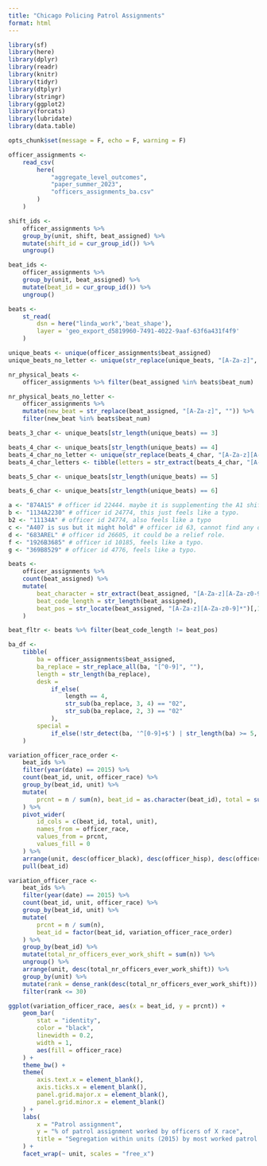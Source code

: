 ```yaml
---
title: "Chicago Policing Patrol Assignments"
format: html
---
```


```r
library(sf)
library(here)
library(dplyr)
library(readr)
library(knitr)
library(tidyr)
library(dtplyr)
library(stringr)
library(ggplot2)
library(forcats)
library(lubridate)
library(data.table)

opts_chunk$set(message = F, echo = F, warning = F)
```

```r
officer_assignments <-
    read_csv(
        here(
            "aggregate_level_outcomes",
            "paper_summer_2023",
            "officers_assignments_ba.csv"
        )
    )

shift_ids <-
    officer_assignments %>%
    group_by(unit, shift, beat_assigned) %>%
    mutate(shift_id = cur_group_id()) %>%
    ungroup()

beat_ids <-
    officer_assignments %>%
    group_by(unit, beat_assigned) %>%
    mutate(beat_id = cur_group_id()) %>%
    ungroup()
```

```r
beats <-
    st_read(
        dsn = here("linda_work",'beat_shape'),
        layer = 'geo_export_d5819960-7491-4022-9aaf-63f6a431f4f9'
    )
```

```r
unique_beats <- unique(officer_assignments$beat_assigned)
unique_beats_no_letter <- unique(str_replace(unique_beats, "[A-Za-z]", ""))

nr_physical_beats <-
    officer_assignments %>% filter(beat_assigned %in% beats$beat_num)

nr_physical_beats_no_letter <-
    officer_assignments %>%
    mutate(new_beat = str_replace(beat_assigned, "[A-Za-z]", "")) %>%
    filter(new_beat %in% beats$beat_num)
```

```r
beats_3_char <- unique_beats[str_length(unique_beats) == 3]

beats_4_char <- unique_beats[str_length(unique_beats) == 4]
beats_4_char_no_letter <- unique(str_replace(beats_4_char, "[A-Za-z][A-Za-z0-9]", ""))
beats_4_char_letters <- tibble(letters = str_extract(beats_4_char, "[A-Za-z][A-Za-z0-9]*")) %>% count(letters)

beats_5_char <- unique_beats[str_length(unique_beats) == 5]

beats_6_char <- unique_beats[str_length(unique_beats) == 6]

a <- "874A1S" # officer id 22444. maybe it is supplementing the A1 shift, I don't know.
b <- "1134A2230" # officer id 24774, this just feels like a typo.
b2 <- "11134A" # officer id 24774, also feels like a typo
c <- "A407 is sus but it might hold" # officer id 63, cannot find any other shifts that officer has that match it.
d <- "683AREL" # officer id 26605, it could be a relief role.
f <- "1926B3685" # officer id 10185, feels like a typo.
g <- "369B8529" # officer id 4776, feels like a typo.

beats <-
    officer_assignments %>%
    count(beat_assigned) %>%
    mutate(
        beat_character = str_extract(beat_assigned, "[A-Za-z][A-Za-z0-9]*"),
        beat_code_length = str_length(beat_assigned),
        beat_pos = str_locate(beat_assigned, "[A-Za-z][A-Za-z0-9]*")[,1]
    )

beat_fltr <- beats %>% filter(beat_code_length != beat_pos)
```

```r
ba_df <-
    tibble(
        ba = officer_assignments$beat_assigned,
        ba_replace = str_replace_all(ba, "[^0-9]", ""),
        length = str_length(ba_replace),
        desk =
            if_else(
                length == 4,
                str_sub(ba_replace, 3, 4) == "02",
                str_sub(ba_replace, 2, 3) == "02"
            ),
        special =
            if_else(!str_detect(ba, '^[0-9]+$') | str_length(ba) >= 5, 1, 0)
    )
```


```r
variation_officer_race_order <-
    beat_ids %>%
    filter(year(date) == 2015) %>%
    count(beat_id, unit, officer_race) %>%
    group_by(beat_id, unit) %>%
    mutate(
        prcnt = n / sum(n), beat_id = as.character(beat_id), total = sum(n)
    ) %>%
    pivot_wider(
        id_cols = c(beat_id, total, unit),
        names_from = officer_race,
        values_from = prcnt,
        values_fill = 0
    ) %>%
    arrange(unit, desc(officer_black), desc(officer_hisp), desc(officer_white)) %>%
    pull(beat_id)

variation_officer_race <-
    beat_ids %>%
    filter(year(date) == 2015) %>%
    count(beat_id, unit, officer_race) %>%
    group_by(beat_id, unit) %>%
    mutate(
        prcnt = n / sum(n),
        beat_id = factor(beat_id, variation_officer_race_order)
    ) %>%
    group_by(beat_id) %>%
    mutate(total_nr_officers_ever_work_shift = sum(n)) %>%
    ungroup() %>%
    arrange(unit, desc(total_nr_officers_ever_work_shift)) %>%
    group_by(unit) %>%
    mutate(rank = dense_rank(desc(total_nr_officers_ever_work_shift))) %>%
    filter(rank <= 30)

ggplot(variation_officer_race, aes(x = beat_id, y = prcnt)) +
    geom_bar(
        stat = "identity",
        color = "black",
        linewidth = 0.2,
        width = 1,
        aes(fill = officer_race)
    ) +
    theme_bw() + 
    theme(
        axis.text.x = element_blank(),
        axis.ticks.x = element_blank(),
        panel.grid.major.x = element_blank(),
        panel.grid.minor.x = element_blank()
    ) +
    labs(
        x = "Patrol assignment",
        y = "% of patrol assignment worked by officers of X race",
        title = "Segregation within units (2015) by most worked patrol assignments"
    ) +
    facet_wrap(~ unit, scales = "free_x")
```

